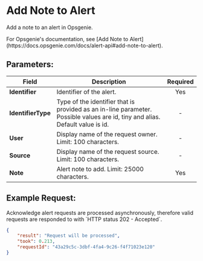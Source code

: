
# Add Note to Alert

Add a note to an alert in Opsgenie.

<Callout type="info">
	For Opsgenie's documentation, see [Add Note to
	Alert](https://docs.opsgenie.com/docs/alert-api#add-note-to-alert).
</Callout>

## Parameters:

| Field              | Description                                                                                                                   | Required |
| ------------------ | ----------------------------------------------------------------------------------------------------------------------------- | :------: |
| **Identifier**     | Identifier of the alert.                                                                                                      |   Yes    |
| **IdentifierType** | Type of the identifier that is provided as an in-line parameter. Possible values are id, tiny and alias. Default value is id. |    -     |
| **User**           | Display name of the request owner. Limit: 100 characters.                                                                     |    -     |
| **Source**         | Display name of the request source. Limit: 100 characters.                                                                    |    -     |
| **Note**           | Alert note to add. Limit: 25000 characters.                                                                                   |   Yes    |

## Example Request:

<Callout type="info">
	Acknowledge alert requests are processed asynchronously, therefore valid
	requests are responded to with `HTTP status 202 - Accepted`.
</Callout>

```json
{
	"result": "Request will be processed",
	"took": 0.213,
	"requestId": "43a29c5c-3dbf-4fa4-9c26-f4f71023e120"
}
```
